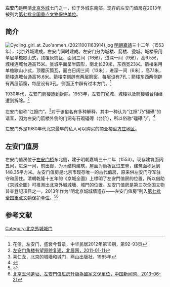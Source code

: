'''左安门'''是明清[[北京外城|北京外城]]七门之一，位于外城东南部。现存的左安门值房在2013年被列为[[第七批全国重点文物保护单位|第七批全国重点文物保护单位]]。

==简介==
[[File:Cycling_girl_at_Zuo'anmen_(20211001163914).jpg|thumb]]
[[明朝|明朝]][[嘉靖|嘉靖]]三十二年（1553年），北京外城建成，左安门同时建成。左安门分为城楼、箭楼、瓮城。城楼采用单层单檐歇山式，顶覆灰筒瓦，面阔三间（16米），进深一间（9米），高6.5米，城楼连城台通高15米。瓮城平面呈半圆形，南北长29米，东西宽23米。箭楼采用单檐歇山小式，顶覆灰筒瓦，面白日阔三间（13米），进深一间（6米），高7.1米，箭楼连城台通高16.6米。箭楼南侧辟有两层箭窗，每层设有7孔；箭楼东西两侧辟有两层箭窗，每层设有3孔，侧面正中辟有过木方门。<ref>花信，左安门，盛衰今昔录，中华民居2012年第10期，第92-93页</ref>

1930年代，左安门箭楼遭到拆除。1953年，左安门瓮城、城楼以及箭楼城台相继遭到拆除。<ref name=bcw>[http://www.morningpost.com.cn/xwzx/bjxw/2011-01-11/95667.shtml 左安门角楼有望原貌复建，北晨网，2011-01-11]{{dead link|date=2017年12月 |bot=InternetArchiveBot |fix-attempted=yes }}</ref>

左安门俗称“江擦门”。<ref>喜仁龙，北京的城墙和城门，燕山出版社，1985年</ref>对于该俗名有多种解释，其中一种认为“江擦”乃“礓礤”的谐音，因为左安门箭楼外侧的门洞有石砌礓礤（台阶），所以俗称“礓礤门”。<ref>{{Cite web |url=http://www.bjdclib.com/dclib/subjectdb/dhly/jrdc/201208/t20120820_121395.html |title=老北京城门的别称，新东城报总第83期，2012-08-20 |access-date=2014-09-14 |archive-date=2016-03-04 |archive-url=https://web.archive.org/web/20160304112000/http://www.bjdclib.com/dclib/subjectdb/dhly/jrdc/201208/t20120820_121395.html |dead-url=no }}</ref>

左安门外是1980年代北京最早的私人可以购买的商业楼盘[[方庄地区|方庄地区]]。

==左安门值房==
{{文物保护单位
| 级别 = 全国
| Cat = 北京全国重点文物保护单位
| 省区市 = 北京市
| 图片 = [[File:明北京城城墙遗址左安门值房国保碑.JPG|200px]]
| 名称 = 明北京城城墙遗存
| 编号 = 7-0707
| 分类 = 古建筑
| 时代 = 明
| 所在 = [[北京市|北京市]]东城区、西城区
| 登录 = 2013年3月5日
}}
左安门值房位于[[左安门桥|左安门桥]]东北侧，建于明朝嘉靖三十二年（1553）。现存建筑面阔五间，进深一间，前出廊，为木结构建筑，屋面为筒板瓦过垄脊，建筑面积达到148.35平方米。左安门值房是北京市现存唯一的古代值房，原来供左安门守军驻守和居住。清朝乾隆十五年的《京城全圖》上標明了左安門值房的位置，所以借助《京城全圖》可推測出北京外城城墻、城門的位置。左安门值房是第三次全国文物普查登記項目之一，2013年作为“明北京城城墙遗存——左安门值房”列入[[第七批全国重点文物保护单位|第七批全国重点文物保护单位]]。<ref>{{Cite web |url=http://www.bjww.gov.cn/2009/4-28/1240889304843.html |title=左安门值房，第三次全国文物普查（北京），2009-4-28 |access-date=2014-09-14 |archive-date=2016-03-04 |archive-url=https://web.archive.org/web/20160304195118/http://www.bjww.gov.cn/2009/4-28/1240889304843.html |dead-url=no }}</ref><ref>[http://big5.chinanews.com:89/cul/2013/06-21/4955658.shtml 北京玉河遺址、左安門值班房升級為國家文保單位，中国新闻网，2013-06-21]{{dead link|date=2017年12月 |bot=InternetArchiveBot |fix-attempted=yes }}</ref>

==参考文献==
{{reflist}}

{{北京城门}}
{{北京全国重点文物保护单位}}
[[Category:北京外城城门|Category:北京外城城门]]